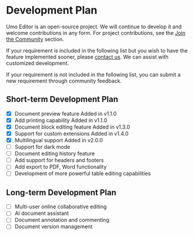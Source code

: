 
# Development Plan

Umo Editor is an open-source project. We will continue to develop it and welcome contributions in any form. For project contributions, see the [Join the Community](/en/docs/#join-the-community) section.

If your requirement is included in the following list but you wish to have the feature implemented sooner, please [contact us](/en/docs/#contact-us). We can assist with customized development.

If your requirement is not included in the following list, you can submit a new requirement through community feedback.

## Short-term Development Plan

- [x] Document preview feature <Badge theme="success">Added in v1.1.0</Badge>
- [x] Add printing capability <Badge theme="success">Added in v1.1.0</Badge>
- [x] Document block editing feature <Badge theme="success">Added in v1.3.0</Badge>
- [x] Support for custom extensions <Badge theme="success">Added in v1.4.0</Badge>
- [x] Multilingual support <Badge theme="success">Added in v2.0.0</Badge>
- [ ] Support for dark mode
- [ ] Document editing history feature
- [ ] Add support for headers and footers
- [ ] Add export to PDF, Word functionality
- [ ] Development of more powerful table editing capabilities

## Long-term Development Plan

- [ ] Multi-user online collaborative editing
- [ ] AI document assistant
- [ ] Document annotation and commenting
- [ ] Document version management